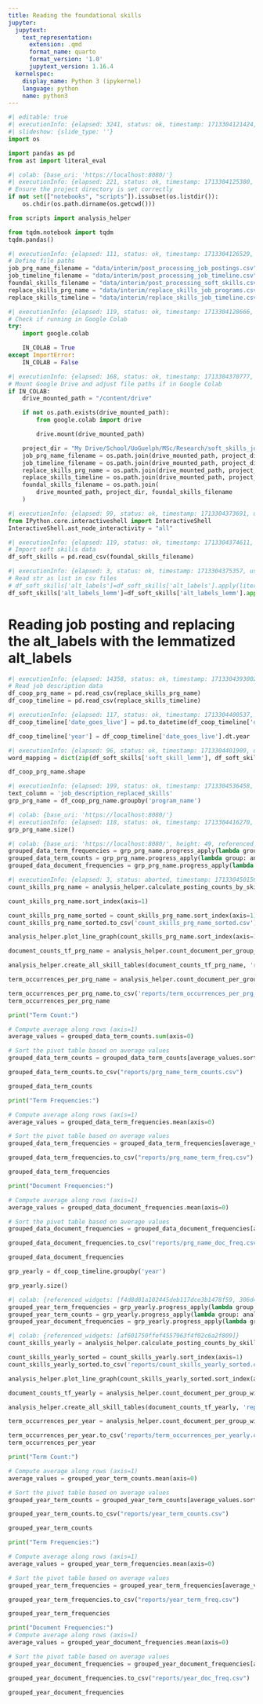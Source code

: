 ```yaml
---
title: Reading the foundational skills
jupyter:
  jupytext:
    text_representation:
      extension: .qmd
      format_name: quarto
      format_version: '1.0'
      jupytext_version: 1.16.4
  kernelspec:
    display_name: Python 3 (ipykernel)
    language: python
    name: python3
---
```


```python
#| editable: true
#| executionInfo: {elapsed: 3241, status: ok, timestamp: 1713304121424, user: {displayName: Jeremie Fraeys, userId: '16940547016236392797'}, user_tz: 240}
#| slideshow: {slide_type: ''}
import os

import pandas as pd
from ast import literal_eval
```

```python
#| colab: {base_uri: 'https://localhost:8080/'}
#| executionInfo: {elapsed: 221, status: ok, timestamp: 1713304125380, user: {displayName: Jeremie Fraeys, userId: '16940547016236392797'}, user_tz: 240}
# Ensure the project directory is set correctly
if not set(["notebooks", "scripts"]).issubset(os.listdir()):
    os.chdir(os.path.dirname(os.getcwd()))
```

```python
from scripts import analysis_helper

from tqdm.notebook import tqdm
tqdm.pandas()
```

```python
#| executionInfo: {elapsed: 111, status: ok, timestamp: 1713304126529, user: {displayName: Jeremie Fraeys, userId: '16940547016236392797'}, user_tz: 240}
# Define file paths
job_prg_name_filename = "data/interim/post_processing_job_postings.csv"
job_timeline_filename = "data/interim/post_processing_job_timeline.csv"
foundal_skills_filename = "data/interim/post_processing_soft_skills.csv"
replace_skills_prg_name = "data/interim/replace_skills_job_programs.csv"
replace_skills_timeline = "data/interim/replace_skills_job_timeline.csv"
```

```python
#| executionInfo: {elapsed: 119, status: ok, timestamp: 1713304128666, user: {displayName: Jeremie Fraeys, userId: '16940547016236392797'}, user_tz: 240}
# Check if running in Google Colab
try:
    import google.colab

    IN_COLAB = True
except ImportError:
    IN_COLAB = False
```

```python
#| executionInfo: {elapsed: 168, status: ok, timestamp: 1713304370777, user: {displayName: Jeremie Fraeys, userId: '16940547016236392797'}, user_tz: 240}
# Mount Google Drive and adjust file paths if in Google Colab
if IN_COLAB:
    drive_mounted_path = "/content/drive"

    if not os.path.exists(drive_mounted_path):
        from google.colab import drive

        drive.mount(drive_mounted_path)

    project_dir = "My Drive/School/UoGuelph/MSc/Research/soft_skills_job_desc/jfraeysd"
    job_prg_name_filename = os.path.join(drive_mounted_path, project_dir, job_prg_name_filename)
    job_timeline_filename = os.path.join(drive_mounted_path, project_dir, job_timeline_filename)
    replace_skills_prg_name = os.path.join(drive_mounted_path, project_dir, replace_skills_prg_name)
    replace_skills_timeline = os.path.join(drive_mounted_path, project_dir, replace_skills_timeline)
    foundal_skills_filename = os.path.join(
        drive_mounted_path, project_dir, foundal_skills_filename
    )
```



```python
#| executionInfo: {elapsed: 99, status: ok, timestamp: 1713304373691, user: {displayName: Jeremie Fraeys, userId: '16940547016236392797'}, user_tz: 240}
from IPython.core.interactiveshell import InteractiveShell
InteractiveShell.ast_node_interactivity = "all"
```

```python
#| executionInfo: {elapsed: 119, status: ok, timestamp: 1713304374611, user: {displayName: Jeremie Fraeys, userId: '16940547016236392797'}, user_tz: 240}
# Import soft skills data
df_soft_skills = pd.read_csv(foundal_skills_filename)
```

```python
#| executionInfo: {elapsed: 3, status: ok, timestamp: 1713304375357, user: {displayName: Jeremie Fraeys, userId: '16940547016236392797'}, user_tz: 240}
# Read str as list in csv files
# df_soft_skills['alt_labels']=df_soft_skills['alt_labels'].apply(literal_eval)
df_soft_skills['alt_labels_lemm']=df_soft_skills['alt_labels_lemm'].apply(literal_eval)
```

# Reading job posting and replacing the alt_labels with the lemmatized alt_labels

```python
#| executionInfo: {elapsed: 14358, status: ok, timestamp: 1713304393002, user: {displayName: Jeremie Fraeys, userId: '16940547016236392797'}, user_tz: 240}
# Read job description data
df_coop_prg_name = pd.read_csv(replace_skills_prg_name)
df_coop_timeline = pd.read_csv(replace_skills_timeline)
```

```python
#| executionInfo: {elapsed: 117, status: ok, timestamp: 1713304400537, user: {displayName: Jeremie Fraeys, userId: '16940547016236392797'}, user_tz: 240}
df_coop_timeline['date_goes_live'] = pd.to_datetime(df_coop_timeline['date_goes_live'])
```

```python
df_coop_timeline['year'] = df_coop_timeline['date_goes_live'].dt.year
```

```python
#| executionInfo: {elapsed: 96, status: ok, timestamp: 1713304401909, user: {displayName: Jeremie Fraeys, userId: '16940547016236392797'}, user_tz: 240}
word_mapping = dict(zip(df_soft_skills['soft_skill_lemm'], df_soft_skills['alt_labels_lemm']))
```

```python
df_coop_prg_name.shape
```

```python
#| executionInfo: {elapsed: 199, status: ok, timestamp: 1713304536458, user: {displayName: Jeremie Fraeys, userId: '16940547016236392797'}, user_tz: 240}
text_column = 'job_description_replaced_skills'
grp_prg_name = df_coop_prg_name.groupby('program_name')
```

```python
#| colab: {base_uri: 'https://localhost:8080/'}
#| executionInfo: {elapsed: 118, status: ok, timestamp: 1713304416270, user: {displayName: Jeremie Fraeys, userId: '16940547016236392797'}, user_tz: 240}
grp_prg_name.size()
```

```python
#| colab: {base_uri: 'https://localhost:8080/', height: 49, referenced_widgets: [c2006f5e4eb849679b12ffa56f99f643, e99e023b8e7448ba96efd0ae8c158600, a71fdf16f74e427d9d4b22c73b34c1be, 8157d769a0ec4c9f995fe9ca632aea77, f3744fd36b1a4a3faf4ef6d1e499f964, 3419f82862ec47d692faaba58197a4bf, a712df195c1c4f7e9e2bf69cc8ed6a63, 3cdb46cac5c94f2c9a99a5882138c36c, 7422b654cb2d4e29b178b05f259eed6d, 0f5da2cbdc66402aa84376b9c818bb2a, 7c9f48d65730441390f70e2a6a093893]}
grouped_data_term_frequencies = grp_prg_name.progress_apply(lambda group: analysis_helper.calculate_term_frequencies(group, text_column, word_mapping.keys()))
grouped_data_term_counts = grp_prg_name.progress_apply(lambda group: analysis_helper.calculate_term_counts(group, text_column, word_mapping.keys()))
grouped_data_document_frequencies = grp_prg_name.progress_apply(lambda group: analysis_helper.calculate_document_frequencies(group, text_column, word_mapping.keys()))
```

```python
#| executionInfo: {elapsed: 3, status: aborted, timestamp: 1713304501565, user: {displayName: Jeremie Fraeys, userId: '16940547016236392797'}, user_tz: 240}
count_skills_prg_name = analysis_helper.calculate_posting_counts_by_skills(grp_prg_name, text_column, word_mapping.keys())
```

```python
count_skills_prg_name.sort_index(axis=1)
```

```python
count_skills_prg_name_sorted = count_skills_prg_name.sort_index(axis=1)
count_skills_prg_name_sorted.to_csv('count_skills_prg_name_sorted.csv')
```

```python
analysis_helper.plot_line_graph(count_skills_prg_name.sort_index(axis=1), 'Number of Postings by Number of Foundational Skills for Each Program')
```

```python
document_counts_tf_prg_name = analysis_helper.count_document_per_group_with_term_occurrences(grp_prg_name, text_column=text_column, terms=word_mapping.keys())
```

```python
analysis_helper.create_all_skill_tables(document_counts_tf_prg_name, 'reports/document_counts_tf_prg_name.xlsx')
```

```python
term_occurrences_per_prg_name = analysis_helper.count_document_per_group_with_total_term_occurrences(grp_prg_name, text_column, word_mapping.keys())
```

```python
term_occurrences_per_prg_name.to_csv('reports/term_occurrences_per_prg_name.csv')
term_occurrences_per_prg_name
```

```python
print("Term Count:")

# Compute average along rows (axis=1)
average_values = grouped_data_term_counts.sum(axis=0)

# Sort the pivot table based on average values
grouped_data_term_counts = grouped_data_term_counts[average_values.sort_values(ascending=False).index]

grouped_data_term_counts.to_csv("reports/prg_name_term_counts.csv")

grouped_data_term_counts
```

```python
print("Term Frequencies:")

# Compute average along rows (axis=1)
average_values = grouped_data_term_frequencies.mean(axis=0)

# Sort the pivot table based on average values
grouped_data_term_frequencies = grouped_data_term_frequencies[average_values.sort_values(ascending=False).index]

grouped_data_term_frequencies.to_csv("reports/prg_name_term_freq.csv")

grouped_data_term_frequencies
```

```python
print("Document Frequencies:")

# Compute average along rows (axis=1)
average_values = grouped_data_document_frequencies.mean(axis=0)

# Sort the pivot table based on average values
grouped_data_document_frequencies = grouped_data_document_frequencies[average_values.sort_values(ascending=False).index]

grouped_data_document_frequencies.to_csv("reports/prg_name_doc_freq.csv")

grouped_data_document_frequencies
```

```python
grp_yearly = df_coop_timeline.groupby('year')
```

```python
grp_yearly.size()
```

```python
#| colab: {referenced_widgets: [f4d8d01a102445deb117dce3b1478f59, 306d432d91db4f5891962d1c943d54a5, 8e11623c168d4df086264764a958048b]}
grouped_year_term_frequencies = grp_yearly.progress_apply(lambda group: analysis_helper.calculate_term_frequencies(group, text_column, word_mapping.keys()))
grouped_year_term_counts = grp_yearly.progress_apply(lambda group: analysis_helper.calculate_term_counts(group, text_column, word_mapping.keys()))
grouped_year_document_frequencies = grp_yearly.progress_apply(lambda group: analysis_helper.calculate_document_frequencies(group, text_column, word_mapping.keys()))
```

```python
#| colab: {referenced_widgets: [af601750ffef4557963f4f02c6a2f809]}
count_skills_yearly = analysis_helper.calculate_posting_counts_by_skills(grp_yearly, text_column, word_mapping.keys())
```

```python
count_skills_yearly_sorted = count_skills_yearly.sort_index(axis=1)
count_skills_yearly_sorted.to_csv('reports/count_skills_yearly_sorted.csv')
```

```python
analysis_helper.plot_line_graph(count_skills_yearly_sorted.sort_index(axis=1), title="Foundational skills in job postings categorized by years")
```

```python
document_counts_tf_yearly = analysis_helper.count_document_per_group_with_term_occurrences(grp_yearly, text_column=text_column, terms=word_mapping.keys())
```

```python
analysis_helper.create_all_skill_tables(document_counts_tf_yearly, 'reports/document_counts_tf_yearly.xlsx')
```

```python
term_occurrences_per_year = analysis_helper.count_document_per_group_with_total_term_occurrences(grp_yearly, text_column, word_mapping.keys())
```

```python
term_occurrences_per_year.to_csv('reports/term_occurrences_per_yearly.csv')
term_occurrences_per_year
```

```python
print("Term Count:")

# Compute average along rows (axis=1)
average_values = grouped_year_term_counts.mean(axis=0)

# Sort the pivot table based on average values
grouped_year_term_counts = grouped_year_term_counts[average_values.sort_values(ascending=False).index]

grouped_year_term_counts.to_csv("reports/year_term_counts.csv")

grouped_year_term_counts
```

```python
print("Term Frequencies:")

# Compute average along rows (axis=1)
average_values = grouped_year_term_frequencies.mean(axis=0)

# Sort the pivot table based on average values
grouped_year_term_frequencies = grouped_year_term_frequencies[average_values.sort_values(ascending=False).index]

grouped_year_term_frequencies.to_csv("reports/year_term_freq.csv")

grouped_year_term_frequencies
```

```python
print("Document Frequencies:")
# Compute average along rows (axis=1)
average_values = grouped_year_document_frequencies.mean(axis=0)

# Sort the pivot table based on average values
grouped_year_document_frequencies = grouped_year_document_frequencies[average_values.sort_values(ascending=False).index]

grouped_year_document_frequencies.to_csv("reports/year_doc_freq.csv")

grouped_year_document_frequencies
```

